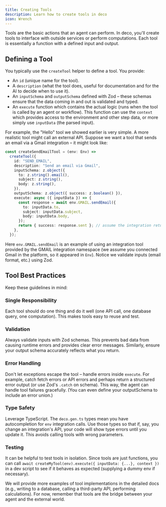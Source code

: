 ```yaml
---
title: Creating Tools
description: Learn how to create tools in deco
icon: Wrench
---
```


Tools are the basic actions that an agent can perform. In deco, you'll create tools to interface with outside services or perform computations. Each tool is essentially a function with a defined input and output.

## Defining a Tool

You typically use the `createTool` helper to define a tool. You provide:

- An `id` (unique name for the tool).
- A `description` (what the tool does, useful for documentation and for the AI to decide when to use it).
- An `inputSchema` and `outputSchema` defined with Zod – these schemas ensure that the data coming in and out is validated and typed.
- An `execute` function which contains the actual logic (runs when the tool is called by an agent or workflow). This function can use the `context` which provides access to the environment and other step data, or more simply use `inputData` (the parsed input).

For example, the "Hello" tool we showed earlier is very simple. A more realistic tool might call an external API. Suppose we want a tool that sends an email via a Gmail integration – it might look like:

```ts
const createSendEmailTool = (env: Env) =>
  createTool({
    id: "SEND_EMAIL",
    description: "Send an email via Gmail",
    inputSchema: z.object({
      to: z.string().email(),
      subject: z.string(),
      body: z.string(),
    }),
    outputSchema: z.object({ success: z.boolean() }),
    execute: async ({ inputData }) => {
      const response = await env.GMAIL.sendEmail({
        to: inputData.to,
        subject: inputData.subject,
        body: inputData.body,
      });
      return { success: response.sent }; // assume the integration returns a 'sent' flag
    },
  });
```

Here `env.GMAIL.sendEmail` is an example of using an integration tool provided by the GMAIL integration namespace (we assume you connected Gmail in the platform, so it appeared in `Env`). Notice we validate inputs (email format, etc.) using Zod.

## Tool Best Practices

Keep these guidelines in mind:

### Single Responsibility

Each tool should do one thing and do it well (one API call, one database query, one computation). This makes tools easy to reuse and test.

### Validation

Always validate inputs with Zod schemas. This prevents bad data from causing runtime errors and provides clear error messages. Similarly, ensure your output schema accurately reflects what you return.

### Error Handling

Don't let exceptions escape the tool – handle errors inside `execute`. For example, catch fetch errors or API errors and perhaps return a structured error output (or use Zod's `.catch` on schema). This way, the agent can handle tool failures gracefully. (You can even define your outputSchema to include an error union.)

### Type Safety

Leverage TypeScript. The `deco.gen.ts` types mean you have autocompletion for `env` integration calls. Use those types so that if, say, you change an integration's API, your code will show type errors until you update it. This avoids calling tools with wrong parameters.

### Testing

It can be helpful to test tools in isolation. Since tools are just functions, you can call `await createMyTool(env).execute({ inputData: {...}, context })` in a dev script to see if it behaves as expected (supplying a dummy env if necessary).

We will provide more examples of tool implementations in the detailed docs (e.g., writing to a database, calling a third-party API, performing calculations). For now, remember that tools are the bridge between your agent and the external world.
